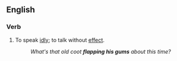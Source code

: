 ==English==

===Verb===
{{head|en|verb|head=[[flap]] [[one]][['s]] [[gums]]}}

# {{lb|en|idiomatic|colloquial|US}} To speak [[idly]]; to talk without [[effect]].
#: ''What's that old coot '''flapping his gums''' about this time?''